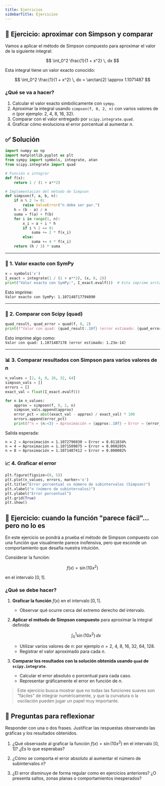 ```yaml
---
title: Ejercicios
sidebarTitle: Ejercicios
---
```


<link
  rel="stylesheet"
  href="https://cdn.jsdelivr.net/npm/katex/dist/katex.css"
/>


## 🧪 Ejercicio: aproximar con Simpson y comparar

Vamos a aplicar el método de Simpson compuesto para aproximar el valor de la siguiente integral:

$$
\int_0^2 \frac{1}{1 + x^2} \, dx
$$

Esta integral tiene un valor exacto conocido:

$$
\int_0^2 \frac{1}{1 + x^2} \, dx = \arctan(2) \approx 1.1071487
$$

### ¿Qué se va a hacer?

1. Calcular el valor exacto simbólicamente con `sympy`.
2. Aproximar la integral usando `simpson(f, 0, 2, n)` con varios valores de $n$ (por ejemplo: 2, 4, 8, 16, 32).
3. Comparar con el valor entregado por `scipy.integrate.quad`.
4. Graficar cómo evoluciona el error porcentual al aumentar $n$.


## ✅ Solución

```python
import numpy as np
import matplotlib.pyplot as plt
from sympy import symbols, integrate, atan
from scipy.integrate import quad

# Función a integrar
def f(x):
    return 1 / (1 + x**2)

# Implementación del método de Simpson
def simpson(f, a, b, n):
    if n % 2 != 0:
        raise ValueError("n debe ser par.")
    h = (b - a) / n
    suma = f(a) + f(b)
    for i in range(1, n):
        x_i = a + i * h
        if i % 2 == 0:
            suma += 2 * f(x_i)
        else:
            suma += 4 * f(x_i)
    return (h / 3) * suma
```

---

### 🧠 1. Valor exacto con SymPy

```python
x = symbols('x')
I_exact = integrate(1 / (1 + x**2), (x, 0, 2))
print("Valor exacto con SymPy:", I_exact.evalf())  # Esto imprime arctan(2)
```

Esto imprime:  
`Valor exacto con SymPy: 1.107148717794090`

---

### 🧠 2. Comparar con Scipy (quad)

```python
quad_result, quad_error = quad(f, 0, 2)
print(f"Valor con quad: {quad_result:.10f} (error estimado: {quad_error:.1e})")
```

Esto imprime algo como:  
`Valor con quad: 1.1071487178 (error estimado: 1.23e-14)`

---

### 📊 3. Comparar resultados con Simpson para varios valores de n


```python
n_values = [2, 4, 8, 16, 32, 64]
simpson_vals = []
errors = []
exact_val = float(I_exact.evalf())

for n in n_values:
    approx = simpson(f, 0, 2, n)
    simpson_vals.append(approx)
    error_pct = abs((exact_val - approx) / exact_val) * 100
    errors.append(error_pct)
    print(f"n = {n:<3} → Aproximación = {approx:.10f} → Error = {error_pct:.6f}%")
```

Salida esperada:

```
n = 2 → Aproximación = 1.1072796930 → Error = 0.011834%
n = 4 → Aproximación = 1.1071509875 → Error = 0.000205%
n = 8 → Aproximación = 1.1071487412 → Error = 0.000002%
```


### 📈 4. Graficar el error

```python
plt.figure(figsize=(8, 5))
plt.plot(n_values, errors, marker='o')
plt.title("Error porcentual vs número de subintervalos (Simpson)")
plt.xlabel("n (número de subintervalos)")
plt.ylabel("Error porcentual")
plt.grid(True)
plt.show()
```


## 🧪 Ejercicio: cuando la función "parece fácil"... pero no lo es

En este ejercicio se pondrá a prueba el método de Simpson compuesto con una función que visualmente parece inofensiva, pero que esconde un comportamiento que desafía nuestra intuición.

Considerar la función:

$$
f(x) = \sin(10x^2)
$$

en el intervalo $[0, 1]$.

### ¿Qué se debe hacer?

1. **Graficar la función** $f(x)$ en el intervalo $[0, 1]$.
   - Observar qué ocurre cerca del extremo derecho del intervalo.

2. **Aplicar el método de Simpson compuesto** para aproximar la integral definida:

   $$
   \int_0^1 \sin(10x^2)\,dx
   $$

   - Utilizar varios valores de $n$: por ejemplo $n = 2,\ 4,\ 8,\ 16,\ 32,\ 64,\ 128$.
   - Registrar el valor aproximado para cada $n$.

3. **Comparar los resultados con la solución obtenida usando `quad` de `scipy.integrate`**.
   - Calcular el error absoluto o porcentual para cada caso.
   - Representar gráficamente el error en función de $n$.


> Este ejercicio busca mostrar que no todas las funciones suaves son "fáciles" de integrar numéricamente, y que la curvatura o la oscilación pueden jugar un papel muy importante.

## 🧠 Preguntas para reflexionar

Responder con una o dos frases. Justificar las respuestas observando las gráficas y los resultados obtenidos.

1. ¿Qué observaste al graficar la función $f(x) = \sin(10x^2)$ en el intervalo $[0, 1]$? ¿Es lo que esperabas?

2. ¿Cómo se comporta el error absoluto al aumentar el número de subintervalos $n$?

3. ¿El error disminuye de forma regular como en ejercicios anteriores? ¿O presenta saltos, zonas planas o comportamientos inesperados?
